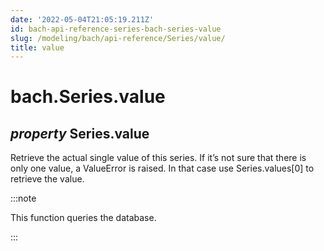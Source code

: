 ```yaml
---
date: '2022-05-04T21:05:19.211Z'
id: bach-api-reference-series-bach-series-value
slug: /modeling/bach/api-reference/Series/value/
title: value
---
```


# bach.Series.value

<div className="property">

<h2 className="signature-property"><span className="type-annotation"><em>property</em></span> <span className="additional-name">Series.</span><span className="name">value</span></h2>


<div className="content">

Retrieve the actual single value of this series. If it’s not sure that there is only one value,
a ValueError is raised. In that case use Series.values[0] to retrieve the value.

:::note

This function queries the database.


:::


</div>


</div>
